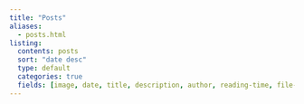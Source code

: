 ```yaml
---
title: "Posts"
aliases:
  - posts.html
listing:
  contents: posts
  sort: "date desc"
  type: default
  categories: true
  fields: [image, date, title, description, author, reading-time, file-modified]
---
```



